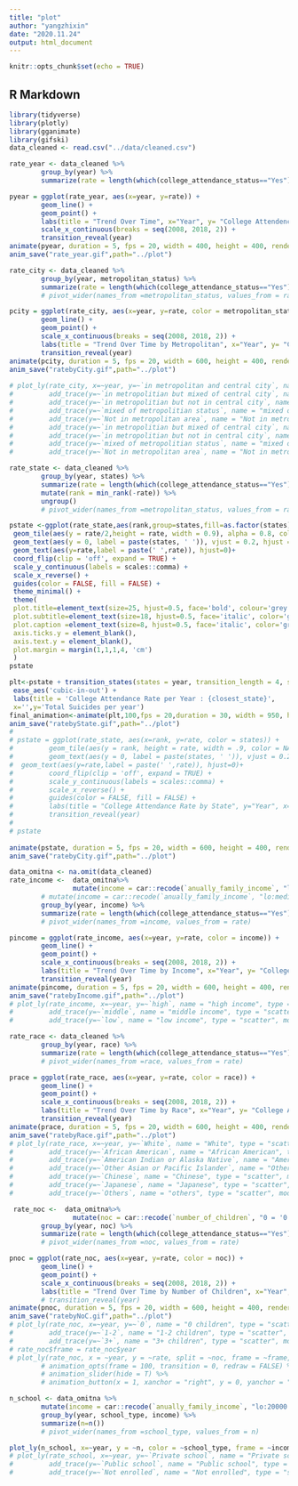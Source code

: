 ```yaml
---
title: "plot"
author: "yangzhixin"
date: "2020.11.24"
output: html_document
---
```


```r
knitr::opts_chunk$set(echo = TRUE)
```

## R Markdown


```r
library(tidyverse)
library(plotly)
library(gganimate)
library(gifski)
data_cleaned <- read.csv("../data/cleaned.csv")

rate_year <- data_cleaned %>%
        group_by(year) %>%
        summarize(rate = length(which(college_attendance_status=="Yes"))/n())

pyear = ggplot(rate_year, aes(x=year, y=rate)) +
        geom_line() +
        geom_point() +
        labs(title = "Trend Over Time", x="Year", y= "College Attendence Rate") +
        scale_x_continuous(breaks = seq(2008, 2018, 2)) +
        transition_reveal(year)
animate(pyear, duration = 5, fps = 20, width = 400, height = 400, renderer = gifski_renderer())
anim_save("rate_year.gif",path="../plot")
```


```r
rate_city <- data_cleaned %>%
        group_by(year, metropolitan_status) %>%
        summarize(rate = length(which(college_attendance_status=="Yes"))/n())
        # pivot_wider(names_from =metropolitan_status, values_from = rate)

pcity = ggplot(rate_city, aes(x=year, y=rate, color = metropolitan_status)) +
        geom_line() +
        geom_point() +
        scale_x_continuous(breaks = seq(2008, 2018, 2)) + 
        labs(title = "Trend Over Time by Metropolitan", x="Year", y= "College Attendence Rate") +
        transition_reveal(year)
animate(pcity, duration = 5, fps = 20, width = 600, height = 400, renderer = gifski_renderer())
anim_save("ratebyCity.gif",path="../plot")
                       
# plot_ly(rate_city, x=~year, y=~`in metropolitan and central city`, name = "in metropolitan and central city", type = "scatter", mode = "line") %>%
#         add_trace(y=~`in metropolitian but mixed of central city`, name = "in metropolitian but mixed of central city", type = "scatter", mode = "line") %>%
#         add_trace(y=~`in metropolitian but not in central city`, name = "in metropolitian but not in central city", type = "scatter", mode = "line") %>%
#         add_trace(y=~`mixed of metropolitian status`, name = "mixed of metropolitian status", type = "scatter", mode = "line") %>%
#         add_trace(y=~`Not in metropolitan area`, name = "Not in metropolitan area", type = "scatter", mode = "line")# plot_ly(rate_city, x=~year, y=~`in metropolitan and central city`, name = "in metropolitan and central city", type = "scatter", mode = "line") %>%
#         add_trace(y=~`in metropolitian but mixed of central city`, name = "in metropolitian but mixed of central city", type = "scatter", mode = "line") %>%
#         add_trace(y=~`in metropolitian but not in central city`, name = "in metropolitian but not in central city", type = "scatter", mode = "line") %>%
#         add_trace(y=~`mixed of metropolitian status`, name = "mixed of metropolitian status", type = "scatter", mode = "line") %>%
#         add_trace(y=~`Not in metropolitan area`, name = "Not in metropolitan area", type = "scatter", mode = "line")

```


```r
rate_state <- data_cleaned %>%
        group_by(year, states) %>%
        summarize(rate = length(which(college_attendance_status=="Yes"))/n()) %>%
        mutate(rank = min_rank(-rate)) %>%
        ungroup()
        # pivot_wider(names_from =metropolitan_status, values_from = rate)

pstate <-ggplot(rate_state,aes(rank,group=states,fill=as.factor(states),color=as.factor(states))) +
 geom_tile(aes(y = rate/2,height = rate, width = 0.9), alpha = 0.8, color = NA) +
 geom_text(aes(y = 0, label = paste(states, ' ')), vjust = 0.2, hjust = 1) +
 geom_text(aes(y=rate,label = paste(' ',rate)), hjust=0)+
 coord_flip(clip = 'off', expand = TRUE) +
 scale_y_continuous(labels = scales::comma) +
 scale_x_reverse() +
 guides(color = FALSE, fill = FALSE) +
 theme_minimal() +
 theme(
 plot.title=element_text(size=25, hjust=0.5, face='bold', colour='grey', vjust=-1),
 plot.subtitle=element_text(size=18, hjust=0.5, face='italic', color='grey'),
 plot.caption =element_text(size=8, hjust=0.5, face='italic', color='grey'),
 axis.ticks.y = element_blank(), 
 axis.text.y = element_blank(), 
 plot.margin = margin(1,1,1,4, 'cm')
 )
pstate

plt<-pstate + transition_states(states = year, transition_length = 4, state_length = 1) + 
 ease_aes('cubic-in-out') +
 labs(title = 'College Attendance Rate per Year : {closest_state}', 
 x='',y='Total Suicides per year')
final_animation<-animate(plt,100,fps = 20,duration = 30, width = 950, height = 750, renderer = gifski_renderer())
anim_save("ratebyState.gif",path="../plot")
# 
# pstate = ggplot(rate_state, aes(x=rank, y=rate, color = states)) +
#         geom_tile(aes(y = rank, height = rate, width = .9, color = NA))+
#         geom_text(aes(y = 0, label = paste(states, ' ')), vjust = 0.2, hjust = 1) +
#  geom_text(aes(y=rate,label = paste(' ',rate)), hjust=0)+
#         coord_flip(clip = 'off', expand = TRUE) +
#         scale_y_continuous(labels = scales::comma) + 
#         scale_x_reverse() +
#         guides(color = FALSE, fill = FALSE) +
#         labs(title = "College Attendance Rate by State", y="Year", x= "College Attendence Rate")
#         transition_reveal(year)
#         
# pstate
        
animate(pstate, duration = 5, fps = 20, width = 600, height = 400, renderer = gifski_renderer())
anim_save("ratebyCity.gif",path="../plot")
```

```r
data_omitna <- na.omit(data_cleaned)
rate_income <-  data_omitna%>%
                mutate(income = car::recode(`anually_family_income`, "lo:20000 = 'low';94500:hi='high';else = 'middle'")) %>%
        # mutate(income = car::recode(`anually_family_income`, "lo:median(data_omitna$anually_family_income)*0.3 = 'low';median(data_omitna$anually_family_income)*2:hi='high';else = 'middle'")) %>%
        group_by(year, income) %>%
        summarize(rate = length(which(college_attendance_status=="Yes"))/n())
        # pivot_wider(names_from =income, values_from = rate)

pincome = ggplot(rate_income, aes(x=year, y=rate, color = income)) +
        geom_line() +
        geom_point() +
        scale_x_continuous(breaks = seq(2008, 2018, 2)) + 
        labs(title = "Trend Over Time by Income", x="Year", y= "College Attendence Rate") +
        transition_reveal(year)
animate(pincome, duration = 5, fps = 20, width = 600, height = 400, renderer = gifski_renderer())
anim_save("ratebyIncome.gif",path="../plot")
# plot_ly(rate_income, x=~year, y=~`high`, name = "high income", type = "scatter", mode = "line") %>%
#         add_trace(y=~`middle`, name = "middle income", type = "scatter", mode = "line") %>%
#         add_trace(y=~`low`, name = "low income", type = "scatter", mode = "line")

```

```r
rate_race <- data_cleaned %>%
        group_by(year, race) %>%
        summarize(rate = length(which(college_attendance_status=="Yes"))/n())
        # pivot_wider(names_from =race, values_from = rate)

prace = ggplot(rate_race, aes(x=year, y=rate, color = race)) +
        geom_line() +
        geom_point() +
        scale_x_continuous(breaks = seq(2008, 2018, 2)) + 
        labs(title = "Trend Over Time by Race", x="Year", y= "College Attendence Rate") +
        transition_reveal(year)
animate(prace, duration = 5, fps = 20, width = 600, height = 400, renderer = gifski_renderer())
anim_save("ratebyRace.gif",path="../plot")
# plot_ly(rate_race, x=~year, y=~`White`, name = "White", type = "scatter", mode = "line") %>%
#         add_trace(y=~`African American`, name = "African American", type = "scatter", mode = "line") %>%
#         add_trace(y=~`American Indian or Alaska Native`, name = "American Indian or Alaska Native", type = "scatter", mode = "line") %>%
#         add_trace(y=~`Other Asian or Pacific Islander`, name = "Other Asian or Pacific Islander", type = "scatter", mode = "line") %>%
#         add_trace(y=~`Chinese`, name = "Chinese", type = "scatter", mode = "line") %>%
#         add_trace(y=~`Japanese`, name = "Japanese", type = "scatter", mode = "line") %>%
#         add_trace(y=~`Others`, name = "others", type = "scatter", mode = "line")
```

```r
 rate_noc <-  data_omitna%>%
                mutate(noc = car::recode(`number_of_children`, "0 = '0'; 1:2 = '1-2';3:hi='3+'")) %>%
        group_by(year, noc) %>%
        summarize(rate = length(which(college_attendance_status=="Yes"))/n())
        # pivot_wider(names_from =noc, values_from = rate)

pnoc = ggplot(rate_noc, aes(x=year, y=rate, color = noc)) +
        geom_line() +
        geom_point() +
        scale_x_continuous(breaks = seq(2008, 2018, 2)) + 
        labs(title = "Trend Over Time by Number of Children", x="Year", y= "College Attendence Rate")
        # transition_reveal(year)
animate(pnoc, duration = 5, fps = 20, width = 600, height = 400, renderer = gifski_renderer())
anim_save("ratebyNoC.gif",path="../plot")
# plot_ly(rate_noc, x=~year, y=~`0`, name = "0 children", type = "scatter", mode = "line") %>%
#         add_trace(y=~`1-2`, name = "1-2 children", type = "scatter", mode = "line") %>%
#         add_trace(y=~`3+`, name = "3+ children", type = "scatter", mode = "line")
# rate_noc$frame = rate_noc$year
# plot_ly(rate_noc, x = ~year, y = ~rate, split = ~noc, frame = ~frame, type = 'scatter', mode = 'lines', line = list(simplyfy = F)) 
        # animation_opts(frame = 100, transition = 0, redraw = FALSE) %>%
        # animation_slider(hide = T) %>% 
        # animation_button(x = 1, xanchor = "right", y = 0, yanchor = "bottom")
```


```r
n_school <- data_omitna %>%
        mutate(income = car::recode(`anually_family_income`, "lo:20000 = 'low';94500:hi='high';else = 'middle'")) %>%
        group_by(year, school_type, income) %>%
        summarize(n=n())
        # pivot_wider(names_from =school_type, values_from = n)

plot_ly(n_school, x=~year, y = ~n, color = ~school_type, frame = ~income, type = "scatter", mode = "line")
# plot_ly(rate_school, x=~year, y=~`Private school`, name = "Private school", type = "scatter", mode = "line") %>%
#         add_trace(y=~`Public school`, name = "Public school", type = "scatter", mode = "line") %>%
#         add_trace(y=~`Not enrolled`, name = "Not enrolled", type = "scatter", mode = "line")
```